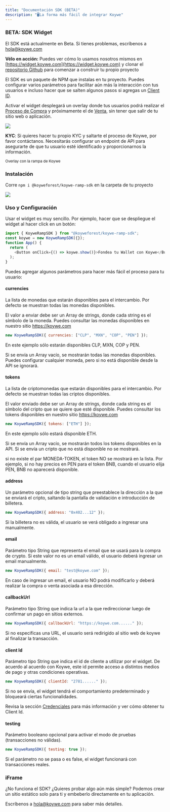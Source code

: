 ```yaml
---
title: "Documentación SDK (BETA)"
description: "🖥La forma más fácil de integrar Koywe"
---
```


### BETA: SDK Widget

<Warning>El SDK está actualmente en Beta. Si tienes problemas, escríbenos a [hola@koywe.com](mailto:hola@koywe.com)</Warning>

**Vélo en acción:** Puedes ver cómo lo usamos nosotros mismos en
[https://widget.koywe.com](https://widget.koywe.com) y clonar el
[repositorio Github](https://github.com/koyweforest/koywe-widget-template/) para
comenzar a construir tu propio proyecto

El SDK es un paquete de NPM que instalas en tu proyecto. Puedes configurar
varios parámetros para facilitar aún más la interacción con tus usuarios e
incluso hacer que se salten algunos pasos si agregas un
[Client ID](/documentacion/credenciales).

Activar el widget desplegará un overlay donde tus usuarios podrá realizar el
[Proceso de Compra](/sobre-koywe/que-es-koywe/proceso-de-compra) y próximamente
el de [Venta](/sobre-koywe/que-es-koywe/proceso-de-venta), sin tener que salir
de tu sitio web o aplicación.

![](/images/sdk-documentation.png)

<Warning><b>KYC</b>: Si quieres hacer tu propio KYC y saltarte el proceso de Koywe, por favor contáctanos.
Necesitarás configurar un endpoint de API para asegurarte de que tu usuario esté identificado y proporcionarnos la información.</Warning>

<sub>Overlay con la rampa de Koywe</sub>

### Instalación

Corre `npm i @koyweforest/koywe-ramp-sdk` en la carpeta de tu proyecto

![](/images/sdk-documentation-2.png)

### Uso y Configuración

Usar el widget es muy sencillo. Por ejemplo, hacer que se despliegue el widget
al hacer click en un botón:

```js
import { KoyweRampSDK } from "@koyweforest/koywe-ramp-sdk";
const koywe = new KoyweRampSDK({});
function App() {
  return (
    <Button onClick={() => koywe.show()}>Fondea tu Wallet con Koywe</Button>
  );
}
```

Puedes agregar algunos parámetros para hacer más fácil el proceso para tu
usuario:

#### currencies

La lista de monedas que estarán disponibles para el intercambio. Por defecto se
muestran todas las monedas disponibles.

El valor a enviar debe ser un Array de strings, donde cada string es el símbolo
de la moneda. Puedes consultar las monedas disponibles en nuestro sitio
https://koywe.com

```js
new KoyweRampSDK({ currencies: ["CLP", "MXN", "COP", "PEN"] });
```

En este ejemplo sólo estarán disponibles CLP, MXN, COP y PEN.

Si se envía un Array vacío, se mostrarán todas las monedas disponibles. Puedes
configurar cualquier moneda, pero si no está disponible desde la API se
ignorará.

#### tokens

La lista de criptomonedas que estarán disponibles para el intercambio. Por
defecto se muestran todas las criptos disponibles.

El valor enviado debe ser un Array de strings, donde cada string es el símbolo
del cripto que se quiere que esté disponible. Puedes consultar los tokens
disponibles en nuestro sitio https://koywe.com

```js
new KoyweRampSDK({ tokens: ["ETH"] });
```

En este ejemplo sólo estará disponible ETH.

Si se envía un Array vacío, se mostrarán todos los tokens disponibles en la API.
Si se envía un cripto que no está disponible no se mostrará.

<Warning>
  si no existe el par MONEDA-TOKEN, el token NO se mostrará en la lista. Por
  ejemplo, si no hay precios en PEN para el token BNB, cuando el usuario elija
  PEN, BNB no aparecerá disponible.
</Warning>

#### address

Un parámetro opcional de tipo string que preestablece la dirección a la que se
enviará el cripto, saltando la pantalla de validación e introducción de
billetera.

```js
new KoyweRampSDK({ address: "0x402...12" });
```

Si la billetera no es válida, el usuario se verá obligado a ingresar una
manualmente.

#### email

Parámetro tipo String que representa el email que se usará para la compra de
crypto. Si este valor no es un email válido, el usuario deberá ingresar un email
manualmente.

```js
new KoyweRampSDK({ email: "test@koywe.com" });
```

<Warning>
  En caso de ingresar un email, el usuario NO podrá modificarlo y deberá
  realizar la compra o venta asociada a esa dirección.
</Warning>

#### callbackUrl

Parámetro tipo String que indica la url a la que redireccionar luego de
confirmar un pago en sitios externos.

```js
new KoyweRampSDK({ callbackUrl: "https://koywe.com......" });
```

<Warning>
  Si no especificas una URL, el usuario será redirigido al sitio web de koywe al
  finalizar la transacción.
</Warning>

#### client Id

Parámetro tipo String que indica el id de cliente a utilizar por el widget. De
acuerdo al acuerdo con Koywe, este id permite acceso a distintos medios de pago
y otras condiciones operativas.

```js
new KoyweRampSDK({ clientId: "2781......" });
```

Si no se envía, el widget tendrá el comportamiento predeterminado y bloqueará
ciertas funcionalidades.

Revisa la sección [Credenciales](/documentacion/credenciales) para más
información y ver cómo obtener tu Client Id.

#### testing

Parámetro booleano opcional para activar el modo de pruebas (transacciones no
válidas).

```js
new KoyweRampSDK({ testing: true });
```

Si el parámetro no se pasa o es false, el widget funcionará con transacciones
reales.


### iFrame

¿No funciona el SDK? ¿Quieres probar algo aún más simple? Podemos crear un sitio estático solo para ti y embeberlo directamente en tu aplicación.

Escríbenos a [hola@koywe.com](mailto:hola@koywe.com) para saber más detalles.